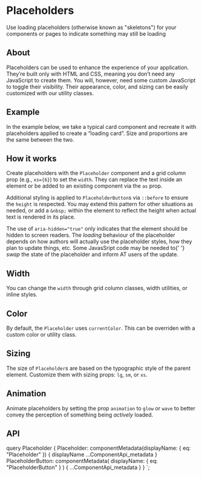 


# Placeholders

<p className="lead">
  Use loading placeholders (otherwise known as "skeletons") for your components
  or pages to indicate something may still be loading
</p>

## About

Placeholders can be used to enhance the experience of your application. They’re
built only with HTML and CSS, meaning you don’t need any JavaScript to create them.
You will, however, need some custom JavaScript to toggle their visibility. Their
appearance, color, and sizing can be easily customized with our utility classes.

## Example

In the example below, we take a typical card component and recreate it with placeholders
applied to create a “loading card”. Size and proportions are the same between the two.

<ReactPlayground codeText={PlaceholderCard} />

## How it works

Create placeholders with the `Placeholder` component and a grid column prop (e.g., `xs={6}`)
to set the `width`. They can replace the text inside an element or be added to an existing
component via the `as` prop.

Additional styling is applied to `PlaceholderButton`s via `::before` to ensure the `height`
is respected. You may extend this pattern for other situations as needed, or add a `&nbsp;`
within the element to reflect the height when actual text is rendered in its place.

<ReactPlayground codeText={PlaceholderExample} />

<Callout>
  The use of <code>aria-hidden="true"</code> only indicates that the element
  should be hidden to screen readers. The <i>loading</i> behaviour of the
  placeholder depends on how authors will actually use the placeholder styles,
  how they plan to update things, etc. Some JavasSript code may be needed to{' '}
  <i>swap</i> the state of the placeholder and inform AT users of the update.
</Callout>

## Width

You can change the `width` through grid column classes, width utilities, or inline styles.

<ReactPlayground codeText={PlaceholderWidth} />

## Color

By default, the `Placeholder` uses `currentColor`. This can be overriden with a custom color
or utility class.

<ReactPlayground codeText={PlaceholderColor} />

## Sizing

The size of `Placeholder`s are based on the typographic style of the parent element.
Customize them with sizing props: `lg`, `sm`, or `xs`.

<ReactPlayground codeText={PlaceholderSize} />

## Animation

Animate placeholders by setting the prop `animation` to `glow` or `wave` to better
convey the perception of something being _actively_ loaded.

<ReactPlayground codeText={PlaceholderAnimation} />

## API

<ComponentApi metadata={props.data.Placeholder} />
<ComponentApi
  metadata={props.data.PlaceholderButton}
  exportedBy={props.data.Placeholder}
/>

  query Placeholder {
    Placeholder: componentMetadata(displayName: { eq: "Placeholder" }) {
      displayName
      ...ComponentApi_metadata
    }
    PlaceholderButton: componentMetadata(
      displayName: { eq: "PlaceholderButton" }
    ) {
      ...ComponentApi_metadata
    }
  }
`;
